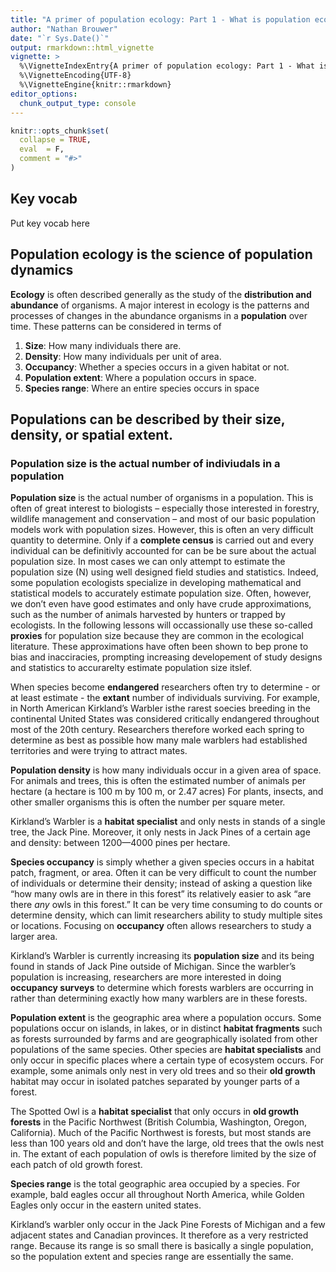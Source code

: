 ```yaml
---
title: "A primer of population ecology: Part 1 - What is population ecology?"
author: "Nathan Brouwer"
date: "`r Sys.Date()`"
output: rmarkdown::html_vignette
vignette: >
  %\VignetteIndexEntry{A primer of population ecology: Part 1 - What is population ecology?}
  %\VignetteEncoding{UTF-8}
  %\VignetteEngine{knitr::rmarkdown}
editor_options: 
  chunk_output_type: console
---
```


```r
knitr::opts_chunk$set(
  collapse = TRUE,
  eval  = F,
  comment = "#>"
)
```



## Key vocab

Put key vocab here

## Population ecology is the science of population dynamics

**Ecology** is often described generally as the study of the **distribution and abundance** of organisms.  A major interest in ecology is the patterns and processes of changes in the abundance organisms in a **population** over time.  These patterns can be considered in terms of 

1. **Size**: How many individuals there are.
1. **Density**: How many individuals per unit of area.
1. **Occupancy**: Whether a species occurs in a given habitat or not.
1. **Population extent**: Where a population occurs in space.
1. **Species range**: Where an entire species occurs in space

## Populations can be described by their size, density, or spatial extent.

### Population size is the actual number of indiviudals in a population

**Population size** is the actual number of organisms in a population.  This is often of great interest to biologists -- especially those interested in forestry, wildlife management and conservation -- and most of our basic population models work with population sizes.  However, this is often an very difficult quantity to determine.  Only if a **complete census** is carried out and every individual can be definitivly accounted for can be be sure about the actual population size.  In most cases we can only attempt to estimate the population size (N) using well designed field studies and statistics.  Indeed, some population ecologists specialize in developing mathematical and statistical models to accurately estimate population size.   Often, however, we don't even have good estimates and only have crude approximations, such as the number of animals harvested by hunters or trapped by ecologists.  In the following lessons will occassionally use these so-called **proxies** for population size because they are common in the ecological literature.  These approximations have often been shown to bep prone to bias and inacciracies, prompting increasing developement of study designs and statistics to accurarelty estimate population size itslef.

When species become **endangered** researchers often try to determine - or at least estimate - the **extant** number of individuals surviving.  For example, in North American Kirkland's Warbler isthe rarest soecies breeding in the continental United States was considered critically endangered throughout most of the 20th century.  Researchers therefore worked each spring to determine as best as possible how many male warblers had established territories and were trying to attract mates.

**Population density** is how many individuals occur in a given area of space.  For animals and trees, this is often the estimated number of animals per hectare (a hectare is 100 m by 100 m, or 2.47 acres)  For plants, insects, and other smaller organisms this is often the number per square meter. 

Kirkland's Warbler is a **habitat specialist** and only nests in stands of a single tree, the Jack Pine.  Moreover, it only nests in Jack Pines of a certain age and density: between 1200—4000 pines per hectare.  

**Species occupancy** is simply whether a given species occurs in a habitat patch, fragment, or area.  Often it can be very difficult to count the number of individuals or determine their density; instead of asking a question like "how many owls are in there in this forest" its relatively easier to ask "are there *any* owls in this forest."  It can be very time consuming to do counts or determine density, which can limit researchers ability to study multiple sites or locations.  Focusing on **occupancy** often allows researchers to study a larger area.

Kirkland's Warbler is currently increasing its **population size** and its being found in stands of Jack Pine outside of Michigan.  Since the warbler's population is increasing, researchers are more interested in doing **occupancy surveys** to determine which forests warblers are occurring in rather than determining exactly how many warblers are in these forests.

**Population extent** is the geographic area where a population occurs.  Some populations occur on islands, in lakes, or in distinct **habitat fragments** such as forests surrounded by farms and are geographically isolated from other populations of the same species.  Other species are **habitat specialists** and only occur in specific places where a certain type of ecosystem occurs.  For example, some animals only nest in very old trees and so their **old growth** habitat may occur in isolated patches separated by younger parts of a forest.

The Spotted Owl is a **habitat specialist** that only occurs in **old growth forests** in the Pacific Northwest (British Columbia, Washington, Oregon, California).  Much of the Pacific Northwest is forests, but most stands are less than 100 years old and don't have the large, old trees that the owls nest in.  The extant of each population of owls is therefore limited by the size of each patch of old growth forest.

**Species range** is the total geographic area occupied by a species.  For example, bald eagles occur all throughout North America, while Golden Eagles only occur in the eastern united states.

Kirkland's warbler only occur in the Jack Pine Forests of Michigan and a few adjacent states and Canadian provinces.  It therefore as a very restricted range.  Because its range is so small there is basically a single population, so the population extent and species range are essentially the same.


